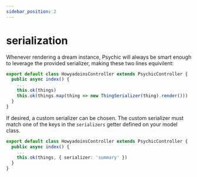 ```yaml
---
sidebar_position: 2
---
```



# serialization

Whenever rendering a dream instance, Psychic will always be smart enough to leverage the provided serializer, making these two lines equivilent:

```ts
export default class HowyadoinsController extends PsychicController {
  public async index() {
    ...
    this.ok(things)
    this.ok(things.map(thing => new ThingSerializer(thing).render()))
  }
}
```

If desired, a custom serializer can be chosen. The custom serializer must match one of the keys in the `serializers` getter defined on your model class.

```ts
export default class HowyadoinsController extends PsychicController {
  public async index() {
    ...
    this.ok(things, { serializer: 'summary' })
  }
}
```
